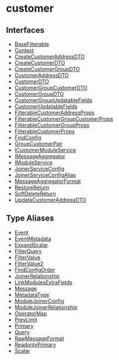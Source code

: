 
# customer

## Interfaces

- [BaseFilterable](../../customer/interfaces/customer.BaseFilterable/page.mdx)
- [Context](../../customer/interfaces/customer.Context/page.mdx)
- [CreateCustomerAddressDTO](../../customer/interfaces/customer.CreateCustomerAddressDTO/page.mdx)
- [CreateCustomerDTO](../../customer/interfaces/customer.CreateCustomerDTO/page.mdx)
- [CreateCustomerGroupDTO](../../customer/interfaces/customer.CreateCustomerGroupDTO/page.mdx)
- [CustomerAddressDTO](../../customer/interfaces/customer.CustomerAddressDTO/page.mdx)
- [CustomerDTO](../../customer/interfaces/customer.CustomerDTO/page.mdx)
- [CustomerGroupCustomerDTO](../../customer/interfaces/customer.CustomerGroupCustomerDTO/page.mdx)
- [CustomerGroupDTO](../../customer/interfaces/customer.CustomerGroupDTO/page.mdx)
- [CustomerGroupUpdatableFields](../../customer/interfaces/customer.CustomerGroupUpdatableFields/page.mdx)
- [CustomerUpdatableFields](../../customer/interfaces/customer.CustomerUpdatableFields/page.mdx)
- [FilterableCustomerAddressProps](../../customer/interfaces/customer.FilterableCustomerAddressProps/page.mdx)
- [FilterableCustomerGroupCustomerProps](../../customer/interfaces/customer.FilterableCustomerGroupCustomerProps/page.mdx)
- [FilterableCustomerGroupProps](../../customer/interfaces/customer.FilterableCustomerGroupProps/page.mdx)
- [FilterableCustomerProps](../../customer/interfaces/customer.FilterableCustomerProps/page.mdx)
- [FindConfig](../../customer/interfaces/customer.FindConfig/page.mdx)
- [GroupCustomerPair](../../customer/interfaces/customer.GroupCustomerPair/page.mdx)
- [ICustomerModuleService](../../customer/interfaces/customer.ICustomerModuleService/page.mdx)
- [IMessageAggregator](../../customer/interfaces/customer.IMessageAggregator/page.mdx)
- [IModuleService](../../customer/interfaces/customer.IModuleService/page.mdx)
- [JoinerServiceConfig](../../customer/interfaces/customer.JoinerServiceConfig/page.mdx)
- [JoinerServiceConfigAlias](../../customer/interfaces/customer.JoinerServiceConfigAlias/page.mdx)
- [MessageAggregatorFormat](../../customer/interfaces/customer.MessageAggregatorFormat/page.mdx)
- [RestoreReturn](../../customer/interfaces/customer.RestoreReturn/page.mdx)
- [SoftDeleteReturn](../../customer/interfaces/customer.SoftDeleteReturn/page.mdx)
- [UpdateCustomerAddressDTO](../../customer/interfaces/customer.UpdateCustomerAddressDTO/page.mdx)

## Type Aliases

- [Event](../../customer/types/customer.Event/page.mdx)
- [EventMetadata](../../customer/types/customer.EventMetadata/page.mdx)
- [ExpandScalar](../../customer/types/customer.ExpandScalar/page.mdx)
- [FilterQuery](../../customer/types/customer.FilterQuery/page.mdx)
- [FilterValue](../../customer/types/customer.FilterValue/page.mdx)
- [FilterValue2](../../customer/types/customer.FilterValue2/page.mdx)
- [FindConfigOrder](../../customer/types/customer.FindConfigOrder/page.mdx)
- [JoinerRelationship](../../customer/types/customer.JoinerRelationship/page.mdx)
- [LinkModulesExtraFields](../../customer/types/customer.LinkModulesExtraFields/page.mdx)
- [Message](../../customer/types/customer.Message/page.mdx)
- [MetadataType](../../customer/types/customer.MetadataType/page.mdx)
- [ModuleJoinerConfig](../../customer/types/customer.ModuleJoinerConfig/page.mdx)
- [ModuleJoinerRelationship](../../customer/types/customer.ModuleJoinerRelationship/page.mdx)
- [OperatorMap](../../customer/types/customer.OperatorMap/page.mdx)
- [PrevLimit](../../customer/types/customer.PrevLimit/page.mdx)
- [Primary](../../customer/types/customer.Primary/page.mdx)
- [Query](../../customer/types/customer.Query/page.mdx)
- [RawMessageFormat](../../customer/types/customer.RawMessageFormat/page.mdx)
- [ReadonlyPrimary](../../customer/types/customer.ReadonlyPrimary/page.mdx)
- [Scalar](../../customer/types/customer.Scalar/page.mdx)
